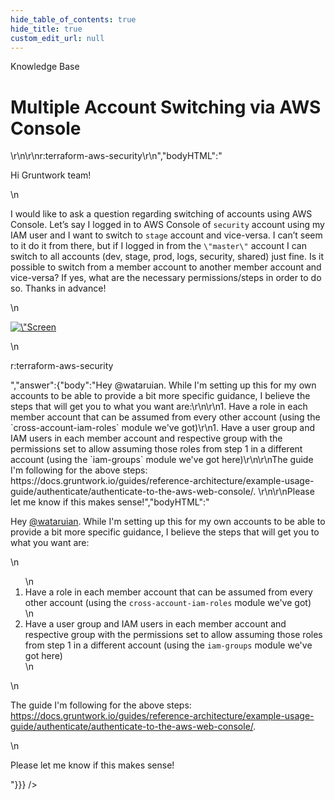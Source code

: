 ```yaml
---
hide_table_of_contents: true
hide_title: true
custom_edit_url: null
---
```



<CenterLayout>
<span class="title">Knowledge Base</span>
<h1>Multiple Account Switching via AWS Console</h1>
<GitHub json={{"id":"D_kwDOF8slf84AOqf0","number":162,"author":{"login":"wataruian"},"title":"Multiple Account Switching via AWS Console","body":"Hi Gruntwork team!\r\n\r\nI would like to ask a question regarding switching of accounts using AWS Console. Let’s say I logged in to AWS Console of `security` account using my IAM user and I want to switch to `stage` account and vice-versa. I can’t seem to it do it from there, but if I logged in from the `\"master\"` account I can switch to all accounts (dev, stage, prod, logs, security, shared) just fine. Is it possible to switch from a member account to another member account and vice-versa? If yes, what are the necessary permissions/steps in order to do so. Thanks in advance!\r\n\r\n<img width=\"365\" alt=\"Screen Shot 2022-01-28 at 2 41 11 PM\" src=\"https://user-images.githubusercontent.com/32057659/151736265-3295a711-2239-4b87-8aab-fe1bf48057f4.png\">\r\n\r\nr:terraform-aws-security\r\n","bodyHTML":"<p dir=\"auto\">Hi Gruntwork team!</p>\n<p dir=\"auto\">I would like to ask a question regarding switching of accounts using AWS Console. Let’s say I logged in to AWS Console of <code class=\"notranslate\">security</code> account using my IAM user and I want to switch to <code class=\"notranslate\">stage</code> account and vice-versa. I can’t seem to it do it from there, but if I logged in from the <code class=\"notranslate\">\"master\"</code> account I can switch to all accounts (dev, stage, prod, logs, security, shared) just fine. Is it possible to switch from a member account to another member account and vice-versa? If yes, what are the necessary permissions/steps in order to do so. Thanks in advance!</p>\n<p dir=\"auto\"><a target=\"_blank\" rel=\"noopener noreferrer\" href=\"https://user-images.githubusercontent.com/32057659/151736265-3295a711-2239-4b87-8aab-fe1bf48057f4.png\"><img width=\"365\" alt=\"Screen Shot 2022-01-28 at 2 41 11 PM\" src=\"https://user-images.githubusercontent.com/32057659/151736265-3295a711-2239-4b87-8aab-fe1bf48057f4.png\" style=\"max-width: 100%;\"></a></p>\n<p dir=\"auto\">r:terraform-aws-security</p>","answer":{"body":"Hey @wataruian. While I'm setting up this for my own accounts to be able to provide a bit more specific guidance, I believe the steps that will get you to what you want are:\r\n\r\n1. Have a role in each member account that can be assumed from every other account (using the `cross-account-iam-roles` module we've got)\r\n1. Have a user group and IAM users in each member account and respective group with the permissions set to allow assuming those roles from step 1 in a different account (using the `iam-groups` module we've got here)\r\n\r\nThe guide I'm following for the above steps: https://docs.gruntwork.io/guides/reference-architecture/example-usage-guide/authenticate/authenticate-to-the-aws-web-console/. \r\n\r\nPlease let me know if this makes sense!","bodyHTML":"<p dir=\"auto\">Hey <a class=\"user-mention notranslate\" data-hovercard-type=\"user\" data-hovercard-url=\"/users/wataruian/hovercard\" data-octo-click=\"hovercard-link-click\" data-octo-dimensions=\"link_type:self\" href=\"https://github.com/wataruian\">@wataruian</a>. While I'm setting up this for my own accounts to be able to provide a bit more specific guidance, I believe the steps that will get you to what you want are:</p>\n<ol dir=\"auto\">\n<li>Have a role in each member account that can be assumed from every other account (using the <code class=\"notranslate\">cross-account-iam-roles</code> module we've got)</li>\n<li>Have a user group and IAM users in each member account and respective group with the permissions set to allow assuming those roles from step 1 in a different account (using the <code class=\"notranslate\">iam-groups</code> module we've got here)</li>\n</ol>\n<p dir=\"auto\">The guide I'm following for the above steps: <a href=\"https://docs.gruntwork.io/guides/reference-architecture/example-usage-guide/authenticate/authenticate-to-the-aws-web-console/\" rel=\"nofollow\">https://docs.gruntwork.io/guides/reference-architecture/example-usage-guide/authenticate/authenticate-to-the-aws-web-console/</a>.</p>\n<p dir=\"auto\">Please let me know if this makes sense!</p>"}}} />

</CenterLayout>
  

<!-- ##DOCS-SOURCER-START
{
  "sourcePlugin": "github-discussions",
  "hash": "bc3bd9c7d2b84d4b0279735f18cec5d6"
}
##DOCS-SOURCER-END -->
